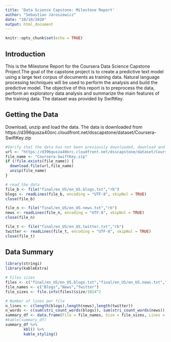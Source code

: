 ```yaml
---
title: 'Data Science Capstone: Milestone Report'
author: "Sebastian Jaroszewicz"
date: "10/10/2020"
output: html_document
---
```


```r
knitr::opts_chunk$set(echo = TRUE)
```

## Introduction

This is the Milestone Report for the Coursera Data Science Capstone Project.The goal of the capstone project is to create a predictive text model using a large text corpus of documents as training data. Natural language processing techniques will be used to perform the analysis and build the predictive model.
The objective of this report is to preprocess the data, perform an exploratory data analysis and summarize the main features of the training data. The dataset was provided by SwiftKey.

## Getting the Data
Download, unzip and load the data. The data is downloaded from https://d396qusza40orc.cloudfront.net/dsscapstone/dataset/Coursera-SwiftKey.zip

```r
#Verify that the data has not been previously downloaded, download and unzip
url <- "https://d396qusza40orc.cloudfront.net/dsscapstone/dataset/Coursera-SwiftKey.zip"
file_name <- "Coursera-SwiftKey.zip"
if (!file.exists(file_name)) {
  download.file(url,file_name)
  unzip(file_name)
}

# read the data
file_b <- file("final/en_US/en_US.blogs.txt","rb")
blogs <- readLines(file_b, encoding = "UTF-8", skipNul = TRUE)
close(file_b)

file_n <- file("final/en_US/en_US.news.txt","rb")
news <- readLines(file_n, encoding = "UTF-8", skipNul = TRUE)
close(file_n)

file_t <- file("final/en_US/en_US.twitter.txt","rb")
twitter <- readLines(file_t, encoding = "UTF-8", skipNul = TRUE)
close(file_t)
```

## Data Summary

```r
library(stringi)
library(kableExtra)

# Files sizes
files <- c("final/en_US/en_US.blogs.txt","final/en_US/en_US.news.txt","final/en_US/en_US.twitter.txt")
file_names <- c("Blogs","News","Twitter")
file_sizes <- file.info(files)$size/1024^2

# Number of lines per file
n_lines <- c(length(blogs),length(news),length(twitter))
n_words <- c(sum(stri_count_words(blogs)), sum(stri_count_words(news)), sum(stri_count_words(twitter)))
summary_df <- data.frame(File = file_names, Size = file_sizes, Lines = n_lines, Words = n_words)
#kable(summary_df)
summary_df %>% 
        kbl() %>%
        kable_styling()
```